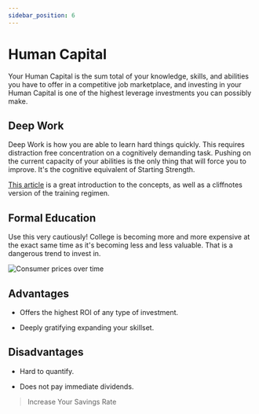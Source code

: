 ```yaml
---
sidebar_position: 6
---
```


# Human Capital

Your Human Capital is the sum total of your knowledge, skills, and abilities you have to offer in a competitive job marketplace, and investing in your Human Capital is one of the highest leverage investments you can possibly make.

## Deep Work

Deep Work is how you are able to learn hard things quickly. This requires distraction free concentration on a cognitively demanding task. Pushing on the current capacity of your abilities is the only thing that will force you to improve. It's the cognitive equivalent of Starting Strength.

[This article](https://blog.doist.com/deep-work/) is a great introduction to the concepts, as well as a cliffnotes version of the training regimen.

## Formal Education

Use this very cautiously! College is becoming more and more expensive at the exact same time as it's becoming less and less valuable. That is a dangerous trend to invest in.

![Consumer prices over time](/img/price-changes.jpeg)


## Advantages

- Offers the highest ROI of any type of investment.

- Deeply gratifying expanding your skillset.

## Disadvantages

- Hard to quantify.

- Does not pay immediate dividends.

>Increase Your Savings Rate